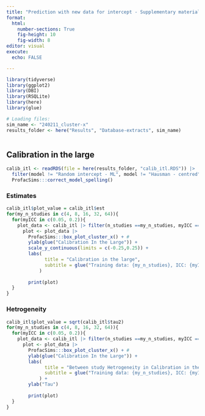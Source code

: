```yaml
---
title: "Prediction with new data for intercept - Supplementary material part 2"
format: 
  html:
    number-sections: True
    fig-height: 10
    fig-width: 8
editor: visual
execute: 
  echo: FALSE

---
```


```r
library(tidyverse)
library(ggplot2)
library(DBI)
library(RSQLite)
library(here)
library(glue)

# Loading files:
sim_name <- "240211_cluster-x"
results_folder <- here("Results", "Database-extracts", sim_name)



```

## Calibration in the large
```R
calib_itl <- readRDS(file = here(results_folder, "calib_itl.RDS")) |> 
  filter(model != "Random intercept - ML", model != "Hausman - centred") |> 
  ProfacSims:::correct_model_spelling()

```

### Estimates
```r
calib_itl$plot_value = calib_itl$est
for(my_n_studies in c(4, 8, 16, 32, 64)){
  for(myICC in c(0.05, 0.2)){
    plot_data <- calib_itl |> filter(n_studies ==my_n_studies, myICC ==myICC) 
      plot <- plot_data |> 
        ProfacSims:::box_plot_cluster_x() + #
        ylab(glue("Calibration In the Large")) +
        scale_y_continuous(limits = c(-0.25,0.25)) +
        labs(
              title = "Calibration in the large",
              subtitle = glue("Training data: {my_n_studies}, ICC: {myICC}")
            )
      
        print(plot)
  }
}
```



### Hetrogeneity

```r
calib_itl$plot_value = sqrt(calib_itl$tau2)
for(my_n_studies in c(4, 8, 16, 32, 64)){
  for(myICC in c(0.05, 0.2)){
    plot_data <- calib_itl |> filter(n_studies ==my_n_studies, myICC ==myICC) 
      plot <- plot_data |> 
        ProfacSims:::box_plot_cluster_x() + #
        ylab(glue("Calibration In the Large")) +
        labs(
              title = "Between study Hetrogeneity in Calibration in the large",
              subtitle = glue("Training data: {my_n_studies}, ICC: {myICC}")
            ) +
        ylab("Tau")
      
        print(plot)
  }
}
```


